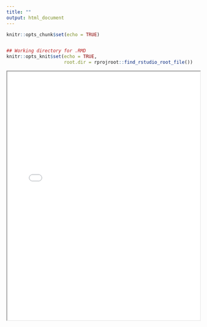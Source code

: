 ```yaml
---
title: ""
output: html_document
---
```


<!---
CSS style tag from https://stackoverflow.com/questions/34906002/increase-width-of-entire-html-rmarkdown-output
--->

<style type="text/css">
.main-container {
  max-width: 100% !important;
  margin: auto;
}
</style>

```r
knitr::opts_chunk$set(echo = TRUE)


## Working directory for .RMD
knitr::opts_knit$set(echo = TRUE,
                     root.dir = rprojroot::find_rstudio_root_file())

```

<iframe src="code/richness_dashboard.html" height="650" width="100%" title="Biomass Trends"></iframe>